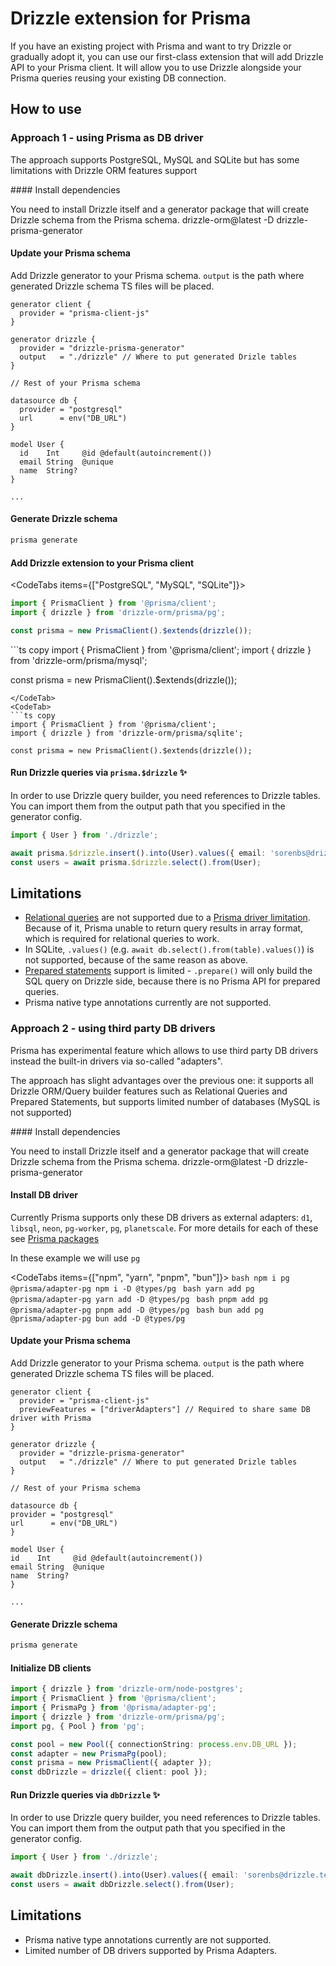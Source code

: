 
# Drizzle extension for Prisma

If you have an existing project with Prisma and want to try Drizzle or gradually adopt it,
you can use our first-class extension that will add Drizzle API to your Prisma client. It will allow you to
use Drizzle alongside your Prisma queries reusing your existing DB connection.

## How to use

### Approach 1 - using Prisma as DB driver
The approach supports PostgreSQL, MySQL and SQLite but has some limitations with Drizzle ORM features support

<Steps>
#### Install dependencies

You need to install Drizzle itself and a generator package that will create Drizzle schema from the Prisma schema.
<Npm>
drizzle-orm@latest
-D drizzle-prisma-generator
</Npm>

#### Update your Prisma schema

Add Drizzle generator to your Prisma schema. `output` is the path where generated Drizzle schema TS files will be placed.
```prisma copy filename="schema.prisma" {5-8}
generator client {
  provider = "prisma-client-js"
}

generator drizzle {
  provider = "drizzle-prisma-generator"
  output   = "./drizzle" // Where to put generated Drizle tables
}

// Rest of your Prisma schema

datasource db {
  provider = "postgresql"
  url      = env("DB_URL")
}

model User {
  id    Int     @id @default(autoincrement())
  email String  @unique
  name  String?
}

...
```

#### Generate Drizzle schema

```bash
prisma generate
```

#### Add Drizzle extension to your Prisma client

<CodeTabs items={["PostgreSQL", "MySQL", "SQLite"]}>
<CodeTab>
```ts copy
import { PrismaClient } from '@prisma/client';
import { drizzle } from 'drizzle-orm/prisma/pg';

const prisma = new PrismaClient().$extends(drizzle());
```
</CodeTab>
<CodeTab>
```ts copy
import { PrismaClient } from '@prisma/client';
import { drizzle } from 'drizzle-orm/prisma/mysql';

const prisma = new PrismaClient().$extends(drizzle());
```
</CodeTab>
<CodeTab>
```ts copy
import { PrismaClient } from '@prisma/client';
import { drizzle } from 'drizzle-orm/prisma/sqlite';

const prisma = new PrismaClient().$extends(drizzle());
```
</CodeTab>
</CodeTabs>

#### Run Drizzle queries via `prisma.$drizzle` ✨

In order to use Drizzle query builder, you need references to Drizzle tables.
You can import them from the output path that you specified in the generator config.

```ts copy
import { User } from './drizzle';

await prisma.$drizzle.insert().into(User).values({ email: 'sorenbs@drizzle.team', name: 'Søren' });
const users = await prisma.$drizzle.select().from(User);
```

</Steps>

## Limitations

- [Relational queries](/docs/rqb) are not supported due to a [Prisma driver limitation](https://github.com/prisma/prisma/issues/17576). Because of it, Prisma unable to return query results in array format, which is required for relational queries to work.
- In SQLite, `.values()` (e.g. `await db.select().from(table).values()`) is not supported, because of the same reason as above.
- [Prepared statements](/docs/perf-queries#prepared-statement) support is limited - `.prepare()` will only build the SQL query on Drizzle side, because there is no Prisma API for prepared queries.
- Prisma native type annotations currently are not supported.

### Approach 2 - using third party DB drivers
Prisma has experimental feature which allows to use third party DB drivers instead the built-in drivers via so-called "adapters".

The approach has slight advantages over the previous one: it supports all Drizzle ORM/Query builder features such as Relational Queries and Prepared Statements,
but supports limited number of databases (MySQL is not supported)

<Steps>
  #### Install dependencies

  You need to install Drizzle itself and a generator package that will create Drizzle schema from the Prisma schema.
  <Npm>
    drizzle-orm@latest
    -D drizzle-prisma-generator
  </Npm>

  #### Install DB driver

  Currently Prisma supports only these DB drivers as external adapters: `d1`, `libsql`, `neon`, `pg-worker`, `pg`, `planetscale`.
  For more details for each of these see [Prisma packages](https://github.com/prisma/prisma/tree/main/packages)

  In these example we will use `pg`

  <CodeTabs items={["npm", "yarn", "pnpm", "bun"]}>
    <CodeTab>
      ```bash
      npm i pg @prisma/adapter-pg
      npm i -D @types/pg
      ```
    </CodeTab>
    <CodeTab>
      ```bash
      yarn add pg @prisma/adapter-pg
      yarn add -D @types/pg
      ```
    </CodeTab>
    <CodeTab>
      ```bash
      pnpm add pg @prisma/adapter-pg
      pnpm add -D @types/pg
      ```
    </CodeTab>
    <CodeTab>
      ```bash
      bun add pg @prisma/adapter-pg
      bun add -D @types/pg
      ```
    </CodeTab>
  </CodeTabs>

  #### Update your Prisma schema

  Add Drizzle generator to your Prisma schema. `output` is the path where generated Drizzle schema TS files will be placed.
  ```prisma copy filename="schema.prisma" {3-8}
  generator client {
    provider = "prisma-client-js"
    previewFeatures = ["driverAdapters"] // Required to share same DB driver with Prisma
  }

  generator drizzle {
    provider = "drizzle-prisma-generator"
    output   = "./drizzle" // Where to put generated Drizle tables
  }

  // Rest of your Prisma schema

  datasource db {
  provider = "postgresql"
  url      = env("DB_URL")
}

  model User {
  id    Int     @id @default(autoincrement())
  email String  @unique
  name  String?
}

  ...
  ```

  #### Generate Drizzle schema

  ```bash
  prisma generate
  ```

  #### Initialize DB clients

  ```ts copy
  import { drizzle } from 'drizzle-orm/node-postgres';
  import { PrismaClient } from '@prisma/client';
  import { PrismaPg } from '@prisma/adapter-pg';
  import { drizzle } from 'drizzle-orm/prisma/pg';
  import pg, { Pool } from 'pg';

  const pool = new Pool({ connectionString: process.env.DB_URL });
  const adapter = new PrismaPg(pool);
  const prisma = new PrismaClient({ adapter });
  const dbDrizzle = drizzle({ client: pool });

  ```

  #### Run Drizzle queries via `dbDrizzle` ✨

  In order to use Drizzle query builder, you need references to Drizzle tables.
  You can import them from the output path that you specified in the generator config.

  ```ts copy
  import { User } from './drizzle';

  await dbDrizzle.insert().into(User).values({ email: 'sorenbs@drizzle.team', name: 'Søren' });
  const users = await dbDrizzle.select().from(User);
  ```

</Steps>

## Limitations

- Prisma native type annotations currently are not supported.
- Limited number of DB drivers supported by Prisma Adapters.